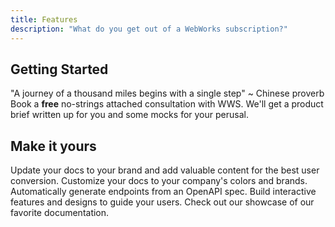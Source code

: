 ```yaml
---
title: Features
description: "What do you get out of a WebWorks subscription?"
---
```

## Getting Started
"A journey of a thousand miles begins with a single step" ~ Chinese proverb
<CardGroup cols={2}>
  <Card title="#1" icon="circle-play" href="https:/webworksstudios.tech">
    Book a **free** no-strings attached consultation with WWS.
  </Card>
  <Card title="#2" icon="file-lines" href="https://mintlify.com/docs/development">
    We'll get a product brief written up for you and some mocks for your perusal.
  </Card>
</CardGroup>

## Make it yours
Update your docs to your brand and add valuable content for the best user conversion. 
<CardGroup cols={2}>
  <Card title="Customize Style" icon="palette" href="https://mintlify.com/docs/settings/global" >
    Customize your docs to your company's colors and brands.
  </Card>
  <Card title="Reference APIs" icon="code" href="https://mintlify.com/docs/api-playground/openapi" >
    Automatically generate endpoints from an OpenAPI spec.
  </Card>
  <Card title="Add Components" icon="screwdriver-wrench" href="https://mintlify.com/docs/components/accordion">
    Build interactive features and designs to guide your users.
  </Card>
  <Card title="Get Inspiration" icon="stars" href="https://mintlify.com/showcase">
    Check out our showcase of our favorite documentation. 
  </Card>
</CardGroup>
